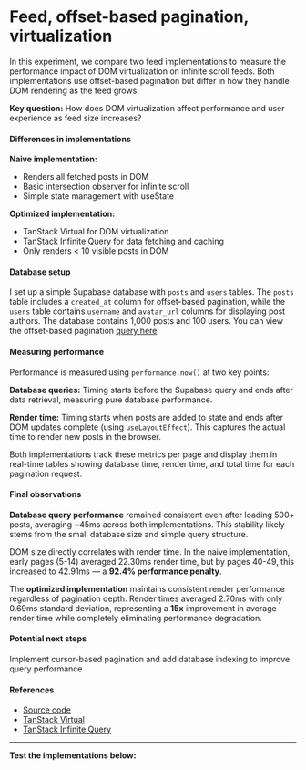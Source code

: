 
# Feed, offset-based pagination, virtualization

<DatePublished path="system-design/feed" />

In this experiment, we compare two feed implementations to measure the performance impact of DOM virtualization on infinite scroll feeds. Both implementations use offset-based pagination but differ in how they handle DOM rendering as the feed grows.

**Key question:** How does DOM virtualization affect performance and user experience as feed size increases?

#### Differences in implementations

**Naive implementation:**

- Renders all fetched posts in DOM
- Basic intersection observer for infinite scroll
- Simple state management with useState

**Optimized implementation:**

- TanStack Virtual for DOM virtualization
- TanStack Infinite Query for data fetching and caching
- Only renders < 10 visible posts in DOM

#### Database setup

I set up a simple Supabase database with `posts` and `users` tables. The `posts` table includes a `created_at` column for offset-based pagination, while the `users` table contains `username` and `avatar_url` columns for displaying post authors. The database contains 1,000 posts and 100 users. You can view the offset-based pagination [query here](https://github.com/githubedward/playground/blob/main/app/system-design/feed/action.ts#L27-L40).

#### Measuring performance

Performance is measured using `performance.now()` at two key points:

**Database queries:** Timing starts before the Supabase query and ends after data retrieval, measuring pure database performance.

**Render time:** Timing starts when posts are added to state and ends after DOM updates complete (using `useLayoutEffect`). This captures the actual time to render new posts in the browser.

Both implementations track these metrics per page and display them in real-time tables showing database time, render time, and total time for each pagination request.

#### Final observations

**Database query performance** remained consistent even after loading 500+ posts, averaging ~45ms across both implementations. This stability likely stems from the small database size and simple query structure.

DOM size directly correlates with render time. In the naive implementation, early pages (5-14) averaged 22.30ms render time, but by pages 40-49, this increased to 42.91ms — a **92.4% performance penalty**.

The **optimized implementation** maintains consistent render performance regardless of pagination depth. Render times averaged 2.70ms with only 0.69ms standard deviation, representing a **15x** improvement in average render time while completely eliminating performance degradation.

#### Potential next steps

Implement cursor-based pagination and add database indexing to improve query performance

#### References

- [Source code](https://github.com/githubedward/playground/tree/main/app/system-design/feed)
- [TanStack Virtual](https://tanstack.com/virtual/latest/docs/api/virtualizer)
- [TanStack Infinite Query](https://tanstack.com/query/v4/docs/framework/react/reference/useInfiniteQuery)

---

**Test the implementations below:**
